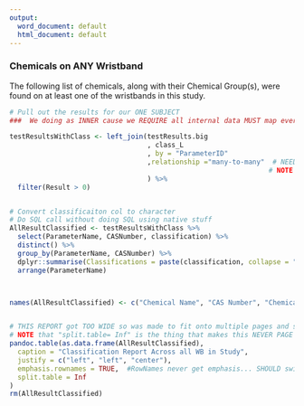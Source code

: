 ```yaml
---
output:
  word_document: default
  html_document: default
---
```



### Chemicals on ANY Wristband

The following list of chemicals, along with their Chemical Group(s), were found on at least one of the wristbands in this study.


```r
# Pull out the results for our ONE SUBJECT
###  We doing as INNER cause we REQUIRE all internal data MUST map every tested chem to a classification

testResultsWithClass <- left_join(testResults.big
                                  , class_L
                                  , by = "ParameterID"
                                  ,relationship ="many-to-many"  # NEEDED TO ADD THIS to get around new error message from sql but this is what I want cause LATER i do distinct
                                                                # NOTE that there is surely a BETTER way to do this by doing a distinct earlier to achieve same result.
                                  ) %>%
  filter(Result > 0)


# Convert classificaiton col to character
# Do SQL call without doing SQL using native stuff
AllResultClassified <- testResultsWithClass %>%
  select(ParameterName, CASNumber, classification) %>%
  distinct() %>%
  group_by(ParameterName, CASNumber) %>%
  dplyr::summarise(Classifications = paste(classification, collapse = ", ")) %>%
  arrange(ParameterName)



names(AllResultClassified) <- c("Chemical Name", "CAS Number", "Chemical Group(s)")


# THIS REPORT got TOO WIDE so was made to fit onto multiple pages and so the basic table point was LOST
# NOTE that "split.table= Inf" is the thing that makes this NEVER PAGE WRAP and so is good for HTML but not so good for WORD
pandoc.table(as.data.frame(AllResultClassified),
  caption = "Classification Report Across all WB in Study",
  justify = c("left", "left", "center"),
  emphasis.rownames = TRUE,  #RowNames never get emphasis... SHOULD switch to gt() someday
  split.table = Inf
)
rm(AllResultClassified)
```


<br>

